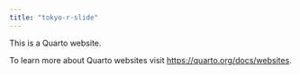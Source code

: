 ```yaml
---
title: "tokyo-r-slide"
---
```


This is a Quarto website.

To learn more about Quarto websites visit <https://quarto.org/docs/websites>.
